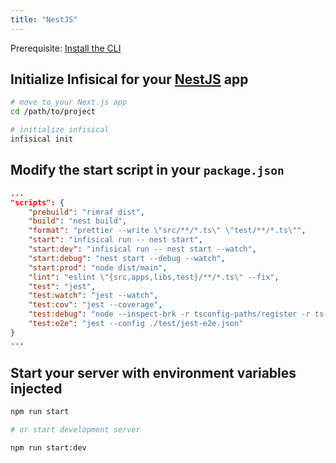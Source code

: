 ```yaml
---
title: "NestJS"
---
```


Prerequisite: [Install the CLI](/cli/overview)

## Initialize Infisical for your [NestJS](https://nestjs.com) app

```bash
# move to your Next.js app
cd /path/to/project

# initialize infisical
infisical init
```

## Modify the start script in your `package.json`

```json
...
"scripts": {
    "prebuild": "rimraf dist",
    "build": "nest build",
    "format": "prettier --write \"src/**/*.ts\" \"test/**/*.ts\"",
    "start": "infisical run -- nest start",
    "start:dev": "infisical run -- nest start --watch",
    "start:debug": "nest start --debug --watch",
    "start:prod": "node dist/main",
    "lint": "eslint \"{src,apps,libs,test}/**/*.ts\" --fix",
    "test": "jest",
    "test:watch": "jest --watch",
    "test:cov": "jest --coverage",
    "test:debug": "node --inspect-brk -r tsconfig-paths/register -r ts-node/register node_modules/.bin/jest --runInBand",
    "test:e2e": "jest --config ./test/jest-e2e.json"
}
...
```

## Start your server with environment variables injected

```bash
npm run start

# or start development server

npm run start:dev
```
